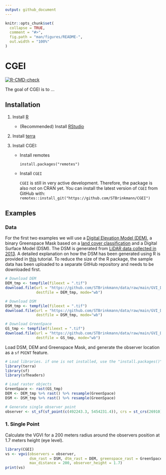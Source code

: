 ```yaml
---
output: github_document
---
```


<!-- README.md is generated from README.Rmd. Please edit that file -->

```r
knitr::opts_chunk$set(
  collapse = TRUE,
  comment = "#>",
  fig.path = "man/figures/README-",
  out.width = "100%"
)
```

# CGEI

<!-- badges: start -->
[![R-CMD-check](https://github.com/STBrinkmann/CGEI/actions/workflows/check-standard.yaml/badge.svg)](https://github.com/STBrinkmann/CGEI/actions/workflows/R-CMD-check.yaml)
<!-- badges: end -->

The goal of CGEI is to ...

## Installation {#installation}

1.  Install [R](https://cran.r-project.org/)

    -   (Recommended) Install [RStudio](https://www.rstudio.com/products/rstudio/download/)

2.  Install [terra](https://github.com/rspatial/terra)

3.  Install CGEI:

    -   Install remotes

        `install.packages("remotes")`

    -   Install `CGEI`

        `CGEI` is still in very active development. Therefore, the package is also not on CRAN yet. You can install the latest version of `CGEI` from GitHub with:\
        `remotes::install_git("https://github.com/STBrinkmann/CGEI")`

## Examples {#examples}

### Data

For the first two examples we will use a [Digital Elevation Model (DEM)](https://opendata.vancouver.ca/explore/dataset/digital-elevation-model), a binary Greenspace Mask based on a [land cover classification](http://www.metrovancouver.org/data) and a Digital Surface Model (DSM). The DSM is generated from [LiDAR data collected in 2013](https://opendata.vancouver.ca/explore/dataset/lidar-2013/). A detailed explanation on how the DSM has been generated using R is provided in [this](https://geobrinkmann.com/post/visible-greenness-exposure/) tutorial. To reduce the size of the R package, the sample data has been uploaded to a separate GitHub repository and needs to be downloaded first.

```r
# Download DEM
DEM_tmp <- tempfile(fileext = ".tif")
download.file(url = "https://github.com/STBrinkmann/data/raw/main/GVI_Data/GVI_DEM.tif",
              destfile = DEM_tmp, mode="wb")

# Download DSM
DSM_tmp <- tempfile(fileext = ".tif")
download.file(url = "https://github.com/STBrinkmann/data/raw/main/GVI_Data/GVI_DSM.tif",
              destfile = DSM_tmp, mode="wb")

# Download GreenSpace
GS_tmp <- tempfile(fileext = ".tif")
download.file(url = "https://github.com/STBrinkmann/data/raw/main/GVI_Data/GVI_GreenSpace.tif",
              destfile = GS_tmp, mode="wb")
```

Load DSM, DEM and Greenspace Mask, and generate the observer location as a `sf` `POINT` feature.

```r
# Load libraries. if one is not installed, use the "install.packages()" function
library(terra)
library(sf)
library(sfheaders)

# Load raster objects
GreenSpace <- rast(GS_tmp)
DEM <- DEM_tmp %>% rast() %>% resample(GreenSpace)
DSM <- DSM_tmp %>% rast() %>% resample(GreenSpace)

# Generate single observer point
observer <- st_sf(sf_point(c(492243.3, 5454231.4)), crs = st_crs(26910))
```

### 1. Single Point

Calculate the VGVI for a 200 meters radius around the observers position at 1.7 meters height (eye level).

```r
library(CGEI)
vs <- vgvi(observers = observer, 
           dsm_rast = DSM, dtm_rast = DEM, greenspace_rast = GreenSpace, 
           max_distance = 200, observer_height = 1.7)
print(vs)
```
